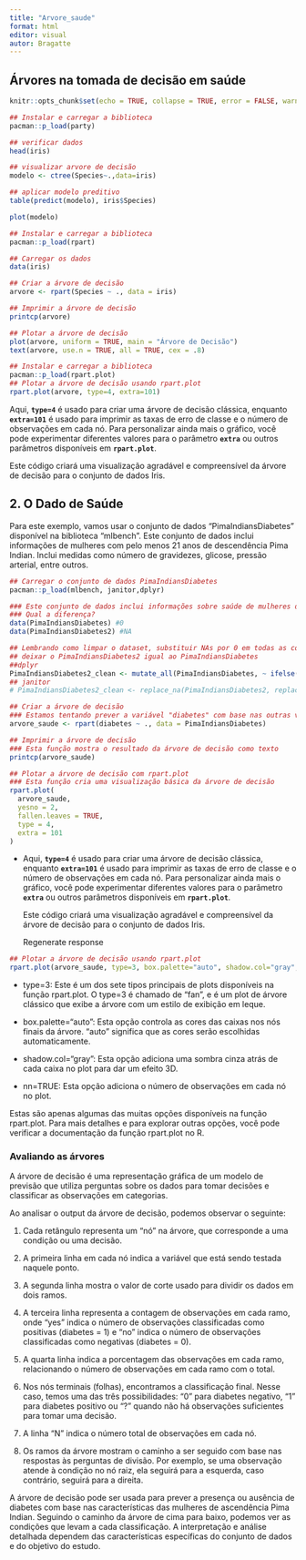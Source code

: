 ```yaml
---
title: "Arvore_saude"
format: html
editor: visual
autor: Bragatte
---
```


## Árvores na tomada de decisão em saúde

```r
knitr::opts_chunk$set(echo = TRUE, collapse = TRUE, error = FALSE, warning = FALSE, message = FALSE, results = 'asis')
```

```r
## Instalar e carregar a biblioteca
pacman::p_load(party)

## verificar dados
head(iris)

## visualizar arvore de decisão
modelo <- ctree(Species~.,data=iris)

## aplicar modelo preditivo
table(predict(modelo), iris$Species)

plot(modelo)

```

```r
## Instalar e carregar a biblioteca
pacman::p_load(rpart)

## Carregar os dados
data(iris)

## Criar a árvore de decisão
arvore <- rpart(Species ~ ., data = iris)

## Imprimir a árvore de decisão
printcp(arvore)

## Plotar a árvore de decisão
plot(arvore, uniform = TRUE, main = "Árvore de Decisão")
text(arvore, use.n = TRUE, all = TRUE, cex = .8)

```

```r
## Instalar e carregar a biblioteca
pacman::p_load(rpart.plot)
## Plotar a árvore de decisão usando rpart.plot
rpart.plot(arvore, type=4, extra=101)
```

Aqui, **`type=4`** é usado para criar uma árvore de decisão clássica, enquanto **`extra=101`** é usado para imprimir as taxas de erro de classe e o número de observações em cada nó. Para personalizar ainda mais o gráfico, você pode experimentar diferentes valores para o parâmetro **`extra`** ou outros parâmetros disponíveis em **`rpart.plot`**.

Este código criará uma visualização agradável e compreensível da árvore de decisão para o conjunto de dados Iris.

## **2. O Dado de Saúde**

Para este exemplo, vamos usar o conjunto de dados "PimaIndiansDiabetes" disponível na biblioteca "mlbench". Este conjunto de dados inclui informações de mulheres com pelo menos 21 anos de descendência Pima Indian. Inclui medidas como número de gravidezes, glicose, pressão arterial, entre outros.

```r

## Carregar o conjunto de dados PimaIndiansDiabetes
pacman::p_load(mlbench, janitor,dplyr)

### Este conjunto de dados inclui informações sobre saúde de mulheres de ascendência Pima Indian
### Qual a diferença?
data(PimaIndiansDiabetes) #0
data(PimaIndiansDiabetes2) #NA

## Lembrando como limpar o dataset, substituir NAs por 0 em todas as colunas
## deixar o PimaIndiansDiabetes2 igual ao PimaIndiansDiabetes
##dplyr
PimaIndiansDiabetes2_clean <- mutate_all(PimaIndiansDiabetes, ~ ifelse(is.na(.), 0, .))
## janitor
# PimaIndiansDiabetes2_clean <- replace_na(PimaIndiansDiabetes2, replace = list(all = 0))

## Criar a árvore de decisão
### Estamos tentando prever a variável "diabetes" com base nas outras variáveis
arvore_saude <- rpart(diabetes ~ ., data = PimaIndiansDiabetes)

## Imprimir a árvore de decisão
### Esta função mostra o resultado da árvore de decisão como texto
printcp(arvore_saude)

## Plotar a árvore de decisão com rpart.plot
### Esta função cria uma visualização básica da árvore de decisão
rpart.plot(
  arvore_saude,
  yesno = 2,
  fallen.leaves = TRUE,
  type = 4,
  extra = 101
)
```

-   Aqui, **`type=4`** é usado para criar uma árvore de decisão clássica, enquanto **`extra=101`** é usado para imprimir as taxas de erro de classe e o número de observações em cada nó. Para personalizar ainda mais o gráfico, você pode experimentar diferentes valores para o parâmetro **`extra`** ou outros parâmetros disponíveis em **`rpart.plot`**.

    Este código criará uma visualização agradável e compreensível da árvore de decisão para o conjunto de dados Iris.

    Regenerate response

```r
## Plotar a árvore de decisão usando rpart.plot
rpart.plot(arvore_saude, type=3, box.palette="auto", shadow.col="gray", nn=TRUE )
```

-   type=3: Este é um dos sete tipos principais de plots disponíveis na função rpart.plot. O type=3 é chamado de "fan", e é um plot de árvore clássico que exibe a árvore com um estilo de exibição em leque.

-   box.palette="auto": Esta opção controla as cores das caixas nos nós finais da árvore. "auto" significa que as cores serão escolhidas automaticamente.

-   shadow.col="gray": Esta opção adiciona uma sombra cinza atrás de cada caixa no plot para dar um efeito 3D.

-   nn=TRUE: Esta opção adiciona o número de observações em cada nó no plot.

Estas são apenas algumas das muitas opções disponíveis na função rpart.plot. Para mais detalhes e para explorar outras opções, você pode verificar a documentação da função rpart.plot no R.

### Avaliando as árvores

A árvore de decisão é uma representação gráfica de um modelo de previsão que utiliza perguntas sobre os dados para tomar decisões e classificar as observações em categorias.

Ao analisar o output da árvore de decisão, podemos observar o seguinte:

1.  Cada retângulo representa um "nó" na árvore, que corresponde a uma condição ou uma decisão.

2.  A primeira linha em cada nó indica a variável que está sendo testada naquele ponto.

3.  A segunda linha mostra o valor de corte usado para dividir os dados em dois ramos.

4.  A terceira linha representa a contagem de observações em cada ramo, onde "yes" indica o número de observações classificadas como positivas (diabetes = 1) e "no" indica o número de observações classificadas como negativas (diabetes = 0).

5.  A quarta linha indica a porcentagem das observações em cada ramo, relacionando o número de observações em cada ramo com o total.

6.  Nos nós terminais (folhas), encontramos a classificação final. Nesse caso, temos uma das três possibilidades: "0" para diabetes negativo, "1" para diabetes positivo ou "?" quando não há observações suficientes para tomar uma decisão.

7.  A linha "N" indica o número total de observações em cada nó.

8.  Os ramos da árvore mostram o caminho a ser seguido com base nas respostas às perguntas de divisão. Por exemplo, se uma observação atende à condição no nó raiz, ela seguirá para a esquerda, caso contrário, seguirá para a direita.

A árvore de decisão pode ser usada para prever a presença ou ausência de diabetes com base nas características das mulheres de ascendência Pima Indian. Seguindo o caminho da árvore de cima para baixo, podemos ver as condições que levam a cada classificação. A interpretação e análise detalhada dependem das características específicas do conjunto de dados e do objetivo do estudo.
